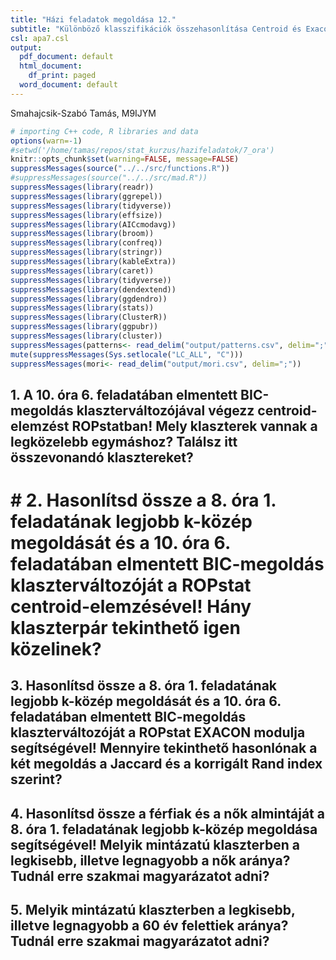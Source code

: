 ```yaml
---
title: "Házi feladatok megoldása 12."
subtitle: "Különböző klasszifikációk összehasonlítása Centroid és Exacon módszerrel ROPstatban"
csl: apa7.csl
output:
  pdf_document: default
  html_document:
    df_print: paged
  word_document: default
---
```


Smahajcsik-Szabó Tamás, M9IJYM



```r
# importing C++ code, R libraries and data
options(warn=-1)
#setwd('/home/tamas/repos/stat_kurzus/hazifeladatok/7_ora')
knitr::opts_chunk$set(warning=FALSE, message=FALSE)
suppressMessages(source("../../src/functions.R"))
#suppressMessages(source("../../src/mad.R"))
suppressMessages(library(readr))
suppressMessages(library(ggrepel))
suppressMessages(library(tidyverse))
suppressMessages(library(effsize))
suppressMessages(library(AICcmodavg))
suppressMessages(library(broom))
suppressMessages(library(confreq))
suppressMessages(library(stringr))
suppressMessages(library(kableExtra))
suppressMessages(library(caret))
suppressMessages(library(tidyverse))
suppressMessages(library(dendextend))
suppressMessages(library(ggdendro))
suppressMessages(library(stats))
suppressMessages(library(ClusterR))
suppressMessages(library(ggpubr))
suppressMessages(library(cluster))
suppressMessages(patterns<- read_delim("output/patterns.csv", delim=";"))
mute(suppressMessages(Sys.setlocale("LC_ALL", "C")))
suppressMessages(mori<- read_delim("output/mori.csv", delim=";"))

```

## 1. A 10. óra 6. feladatában elmentett BIC-megoldás klaszterváltozójával végezz centroid-elemzést ROPstatban! Mely klaszterek vannak a legközelebb egymáshoz? Találsz itt összevonandó klasztereket?

# # 2. Hasonlítsd össze a 8. óra 1. feladatának legjobb k-közép megoldását és a 10. óra 6. feladatában elmentett BIC-megoldás klaszterváltozóját a ROPstat centroid-elemzésével! Hány klaszterpár tekinthető igen közelinek?

## 3. Hasonlítsd össze a 8. óra 1. feladatának legjobb k-közép megoldását és a 10. óra 6. feladatában elmentett BIC-megoldás klaszterváltozóját a ROPstat EXACON modulja segítségével! Mennyire tekinthető hasonlónak a két megoldás a Jaccard és a korrigált Rand index szerint?

## 4. Hasonlítsd össze a férfiak és a nők almintáját a 8. óra 1. feladatának legjobb k-közép megoldása segítségével! Melyik mintázatú klaszterben a legkisebb, illetve legnagyobb a nők aránya? Tudnál erre szakmai magyarázatot adni?

## 5. Melyik mintázatú klaszterben a legkisebb, illetve legnagyobb a 60 év felettiek aránya? Tudnál erre szakmai magyarázatot adni?


